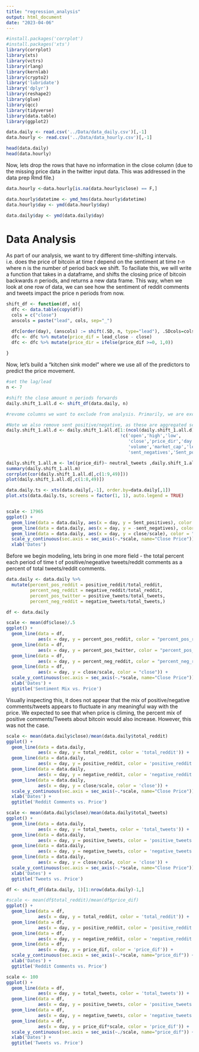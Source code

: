 ```yaml
---
title: "regression_analysis"
output: html_document
date: "2023-04-06"
---
```


```r
#install.packages('corrplot')
#install.packages('xts')
library(corrplot)
library(xts)
library(vctrs)
library(rlang)
library(kernlab)
library(crypto2)
library('lubridate')
library('dplyr')
library(reshape2)
library(glue)
library(qcc)
library(tidyverse)
library(data.table)
library(ggplot2)
```

```r
data.daily <- read.csv('../Data/data_daily.csv')[,-1]
data.hourly <- read.csv('../Data/data_hourly.csv')[,-1]
```

```r
head(data.daily)
head(data.hourly)
```

Now, lets drop the rows that have no information in the close column (due to the missing price data in the twitter input data. This was addressed in the data prep Rmd file.)

```r

data.hourly <-data.hourly[is.na(data.hourly$close) == F,]

data.hourly$datetime <- ymd_hms(data.hourly$datetime)
data.hourly$day <- ymd(data.hourly$day)

data.daily$day <- ymd(data.daily$day)
```

# Data Analysis

As part of our analysis, we want to try different time-shifting intervals. i.e. does the price of bitcoin at time *t* depend on the sentiment at time *t-n* where n is the number of period back we shift. To faciliate this, we will write a function that takes in a dataframe, and shifts the closing price of bitcoin backwards *n* periods, and returns a new data frame. This way, when we look at one row of data, we can see how the sentiment of reddit comments and tweets impact the price n periods from now.

```r
shift_df <- function(df, n){
  dfc <- data.table(copy(df))
  cols = c("close")
  anscols = paste("lead", cols, sep="_")

  dfc[order(day), (anscols) := shift(.SD, n, type="lead"), .SDcols=cols]
  dfc <- dfc %>% mutate(price_dif = lead_close - close)
  dfc <- dfc %>% mutate(price_dir = ifelse(price_dif >=0, 1,0))
  
}

```

Now, let's build a "kitchen sink model" where we use all of the predictors to predict the price movement.

```r
#set the lag/lead
n <- 7

#shift the close amount n periods forwards
daily.shift_1.all.d <- shift_df(data.daily, n)

#revome columns we want to exclude from analysis. Primarily, we are excluding the columns that are related to bitcoin price. Because we want to isolate the pricing movement and the sentiment that could have caused them, we do not want to include any of the pricing information that could give us a false confirmation that we have a model that predicts pricing movements, as it may only be predicting based on the input price information.

#Note we also remove sent positive/negative, as these are aggregated scores at the daily/hourly level
daily.shift_1.all.d <- daily.shift_1.all.d[1:(ncol(daily.shift_1.all.d)-1),
                                           !c('open','high','low',
                                              'close','price_dir','day',
                                              'volume','market_cap','lead_close',
                                              'sent_negatives','Sent_positives')]

daily.shift_1.all.m <- lm((price_dif)~ neutral_tweets ,daily.shift_1.all.d[,c(1:8,49)])
summary(daily.shift_1.all.m)
corrplot(cor(daily.shift_1.all.d[,c(1:9,49)]))
plot(daily.shift_1.all.d[,c(1:8,49)])
```

```r
data.daily.ts <- xts(data.daily[,-1], order.by=data.daily[,1])
plot.xts(data.daily.ts, screens = factor(1, 1), auto.legend = TRUE)


scale <- 17965
ggplot() + 
  geom_line(data = data.daily, aes(x = day, y = Sent_positives), color = "blue") +
  geom_line(data = data.daily, aes(x = day, y = -sent_negatives), color = "red") +
  geom_line(data = data.daily, aes(x = day, y = close/scale), color = "black") + 
  scale_y_continuous(sec.axis = sec_axis(~.*scale, name="Close Price")) +
  xlab('Dates') 
```

Before we begin modeling, lets bring in one more field - the total percent each period of time t of positive/negeative tweets/reddit comments as a percent of total tweets/reddit comments.

```r
data.daily <- data.daily %>%
  mutate(percent_pos_reddit = positive_reddit/total_reddit,
         percent_neg_reddit = negative_reddit/total_reddit,
         percent_pos_twitter = positive_tweets/total_tweets,
         percent_neg_reddit = negative_tweets/total_tweets,)
```

```r
df <- data.daily

scale <- mean(df$close)/.5
ggplot() + 
  geom_line(data = df,
            aes(x = day, y = percent_pos_reddit, color = "percent_pos_reddit")) +
  geom_line(data = df,
            aes(x = day, y = percent_pos_twitter, color = "percent_pos_twitter")) +
  geom_line(data = df,
            aes(x = day, y = percent_neg_reddit, color = "percent_neg_reddit")) +
  geom_line(data = df,
            aes(x = day, y = close/scale, color = "close")) + 
  scale_y_continuous(sec.axis = sec_axis(~.*scale, name="Close Price")) +
  xlab('Dates') +
  ggtitle('Sentiment Mix vs. Price')
```

Visually inspecting this, it does not appear that the mix of positive/negative comments/tweets appears to fluctuate in any meaningful way with the price. We expected to see that when price is climing, the percent mix of positive comments/Tweets about bitcoin would also increase. However, this was not the case.

```r
scale <- mean(data.daily$close)/mean(data.daily$total_reddit)
ggplot() + 
  geom_line(data = data.daily,
            aes(x = day, y = total_reddit, color = 'total_reddit')) +
  geom_line(data = data.daily,
            aes(x = day, y = positive_reddit, color = 'positive_reddit')) +
  geom_line(data = data.daily,
            aes(x = day, y = negative_reddit, color = 'negative_reddit')) +
  geom_line(data = data.daily,
            aes(x = day, y = close/scale, color = 'close')) + 
  scale_y_continuous(sec.axis = sec_axis(~.*scale, name="Close Price")) +
  xlab('Dates') +
  ggtitle('Reddit Comments vs. Price')

scale <- mean(data.daily$close)/mean(data.daily$total_tweets)
ggplot() + 
  geom_line(data = data.daily,
            aes(x = day, y = total_tweets, color = 'total_tweets')) +
  geom_line(data = data.daily,
            aes(x = day, y = positive_tweets, color = 'positive_tweets')) +
  geom_line(data = data.daily,
            aes(x = day, y = negative_tweets, color = 'negative_tweets')) +
  geom_line(data = data.daily,
            aes(x = day, y = close/scale, color = 'close')) + 
  scale_y_continuous(sec.axis = sec_axis(~.*scale, name="Close Price")) +
  xlab('Dates') +
  ggtitle('Tweets vs. Price')
```

```r

df <- shift_df(data.daily, 1)[1:nrow(data.daily)-1,]

#scale <- mean(df$total_reddit)/mean(df$price_dif)
ggplot() + 
  geom_line(data = df,
            aes(x = day, y = total_reddit, color = 'total_reddit')) +
  geom_line(data = df,
            aes(x = day, y = positive_reddit, color = 'positive_reddit')) +
  geom_line(data = df,
            aes(x = day, y = negative_reddit, color = 'negative_reddit')) +
  geom_line(data = df,
            aes(x = day, y = price_dif, color = 'price_dif')) + 
  scale_y_continuous(sec.axis = sec_axis(~.*scale, name="price_dif")) +
  xlab('Dates') +
  ggtitle('Reddit Comments vs. Price')

scale <- 100
ggplot() + 
  geom_line(data = df,
            aes(x = day, y = total_tweets, color = 'total_tweets')) +
  geom_line(data = df,
            aes(x = day, y = positive_tweets, color = 'positive_tweets')) +
  geom_line(data = df,
            aes(x = day, y = negative_tweets, color = 'negative_tweets')) +
  geom_line(data = df,
            aes(x = day, y = price_dif*scale, color = 'price_dif')) + 
  scale_y_continuous(sec.axis = sec_axis(~./scale, name="price_dif")) +
  xlab('Dates') +
  ggtitle('Tweets vs. Price')
```
